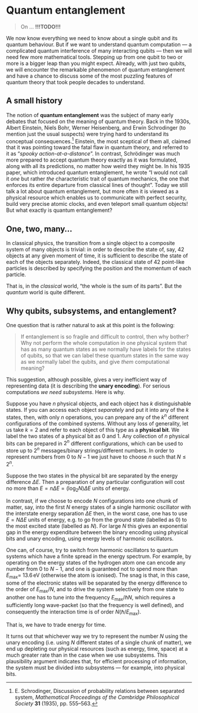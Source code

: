 # Quantum entanglement {#chapter5}

> On ... **!!!TODO!!!**

We now know everything we need to know about a single qubit and its quantum behaviour.
But if we want to understand quantum computation --- a complicated quantum interference of many interacting qubits --- then we will need few more mathematical tools.
Stepping up from one qubit to two or more is a bigger leap than you might expect.
Already, with just two qubits, we will encounter the remarkable phenomenon of quantum entanglement and have a chance to discuss some of the most puzzling features of quantum theory that took people decades to understand.





## A small history

The notion of **quantum entanglement** was the subject of many early debates that focused on the meaning of quantum theory.
Back in the 1930s, Albert Einstein, Niels Bohr, Werner Heisenberg, and Erwin Schrodinger (to mention just the usual suspects) were trying hard to understand its conceptual consequences.^[E. Schrodinger, Discussion of probability relations between separated system, _Mathematical Proceedings of the Cambridge Philosophical Society_ **31** (1935), pp. 555--563.]
Einstein, the most sceptical of them all, claimed that it was pointing toward the fatal flaw in quantum theory, and referred to it as "_spooky action-at-a-distance_".
In contrast, Schrödinger was much more prepared to accept quantum theory exactly as it was formulated, along with all its predictions, no matter how weird they might be.
In his 1935 paper, which introduced quantum entanglement, he wrote "I would not call it _one_ but rather _the_ characteristic trait of quantum mechanics, the one that enforces its entire departure from classical lines of thought".
Today we still talk a lot about quantum entanglement, but more often it is viewed as a physical resource which enables us to communicate with perfect security, build very precise atomic clocks, and even teleport small quantum objects!
But what exactly is quantum entanglement?





## One, two, many...

In classical physics, the transition from a single object to a composite system of many objects is trivial: in order to describe the state of, say, 42 objects at any given moment of time, it is sufficient to describe the state of each of the objects separately.
Indeed, the classical state of 42 point-like particles is described by specifying the position and the momentum of each particle.

That is, in the _classical_ world, "the whole is the sum of its parts".
But the _quantum_ world is quite different.











## Why qubits, subsystems, and entanglement?

One question that is rather natural to ask at this point is the following:

> If entanglement is so fragile and difficult to control, then why bother?
> Why not perform the whole computation in one physical system that has as many quantum states as we normally have labels for the states of qubits, so that we can label these quantum states in the same way as we normally label the qubits, and give _them_ computational meaning?

This suggestion, although possible, gives a very inefficient way of representing data (it is describing the **unary encoding**).
For serious computations _we need subsystems_.
Here is why.

Suppose you have $n$ physical objects, and each object has $k$ distinguishable states.
If you can access each object _separately_ and put it into any of the $k$ states, then, with only $n$ operations, you can prepare any of the $k^{n}$ different configurations of the combined systems.
Without any loss of generality, let us take $k=2$ and refer to each object of this type as a **physical bit**.
We label the two states of a physical bit as $0$ and $1$.
Any collection of $n$ physical bits can be prepared in $2^{n}$ different configurations, which can be used to store up to $2^{n}$ messages/binary strings/different numbers.
In order to represent numbers from $0$ to $N-1$ we just have to choose $n$ such that $N\leq 2^n$.

Suppose the two states in the physical bit are separated by the energy difference $\Delta E$.
Then a preparation of any particular configuration will cost no more than $E=n \Delta E=(\log_2 N)\Delta E$ units of energy.

In contrast, if we choose to encode $N$ configurations into one chunk of matter, say, into the first $N$ energy states of a single harmonic oscillator with the interstate energy separation $\Delta E$ then, in the worst case, one has to use $E=N\Delta E$ units of energy, e.g. to go from the ground state (labelled as $0$) to the most excited state (labelled as $N$).
For large $N$ this gives an exponential gap in the energy expenditure between the binary encoding using physical bits and unary encoding, using energy levels of harmonic oscillators.

One can, of course, try to switch from harmonic oscillators to quantum systems which have a finite spread in the energy spectrum.
For example, by operating on the energy states of the hydrogen atom one can encode any number from $0$ to $N-1$, and one is guaranteed not to spend more than $E_{\mathrm{max}}=$ $13.6\,\mathrm{eV}$ (otherwise the atom is ionised).
The snag is that, in this case, some of the electronic states will be separated by the energy difference to the order of $E_{\mathrm{max}}/N$, and to drive the system selectively from one state to another one has to tune into the frequency $E_{\mathrm{max}}/\hbar N$, which requires a sufficiently long wave-packet (so that the frequency is well defined), and consequently the
interaction time is of order $N(\hbar/E_{\mathrm{max}})$.

That is, we have to trade energy for time.

It turns out that whichever way we try to represent the number $N$ using the unary encoding (i.e. using $N$ different states of a single chunk of matter), we end up depleting our physical resources (such as energy, time, space) at a much greater rate than in the case when we use subsystems.
This plausibility argument indicates that, for efficient processing of information, the system must be divided into subsystems --- for example, into physical bits.
